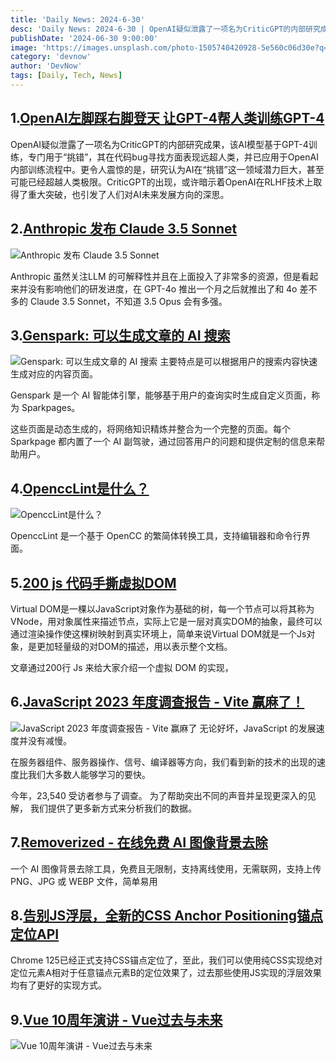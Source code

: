 ```yaml
---
title: 'Daily News: 2024-6-30'
desc: 'Daily News: 2024-6-30 | OpenAI疑似泄露了一项名为CriticGPT的内部研究成果，该AI模型基于GPT-4训练，专门用于“挑错”，其在代码bug寻找方面表现远超人类，并已应用于OpenAI内部训练流程中。更令人震惊的是，研究认为AI在“挑错”这一领域潜力巨大，甚至可能已经超越人类极限。CriticGPT的出现，或许暗示着OpenAI在RLHF技术上取得了重大突破，也引发了人们对AI未来发展方向的深思。'
publishDate: '2024-06-30 9:00:00'
image: 'https://images.unsplash.com/photo-1505740420928-5e560c06d30e?q=80&w=2940&auto=format&fit=crop&ixlib=rb-4.0.3&ixid=M3wxMjA3fDB8MHxwaG90by1wYWdlfHx8fGVufDB8fHx8fA%3D%3D'
category: 'devnow'
author: 'DevNow'
tags: [Daily, Tech, News]
---
```


## 1.[OpenAI左脚踩右脚登天 让GPT-4帮人类训练GPT-4](https://mp.weixin.qq.com/s?__biz=MzIzNjc1NzUzMw==&mid=2247735948&idx=1&sn=ea9eadaaa263dc05376a6dcb6b904acc&chksm=e8dfedfedfa864e8c0284ec032c1c1c866784303e5d071e409ec36eafe4ce5ece4f1880ec6ca&token=746212805&lang=zh_CN#rd)

OpenAI疑似泄露了一项名为CriticGPT的内部研究成果，该AI模型基于GPT-4训练，专门用于“挑错”，其在代码bug寻找方面表现远超人类，并已应用于OpenAI内部训练流程中。更令人震惊的是，研究认为AI在“挑错”这一领域潜力巨大，甚至可能已经超越人类极限。CriticGPT的出现，或许暗示着OpenAI在RLHF技术上取得了重大突破，也引发了人们对AI未来发展方向的深思。

## 2.[Anthropic 发布 Claude 3.5 Sonnet](https://www.anthropic.com/news/claude-3-5-sonnet)

![Anthropic 发布 Claude 3.5 Sonnet](https://cdn.laughingzhu.cn/DevNow/8u9sgLJi4Z7mnGoU_HTxi.png)

Anthropic 虽然关注LLM 的可解释性并且在上面投入了非常多的资源，但是看起来并没有影响他们的研发进度，在 GPT-4o 推出一个月之后就推出了和 4o 差不多的 Claude 3.5 Sonnet，不知道 3.5 Opus 会有多强。

## 3.[Genspark: 可以生成文章的 AI 搜索](https://www.genspark.ai/)

![Genspark: 可以生成文章的 AI 搜索](https://cdn.laughingzhu.cn/DevNow/LDUFZiD7ie86L5aYhOwFg.png)
主要特点是可以根据用户的搜索内容快速生成对应的内容页面。

Genspark 是一个 AI 智能体引擎，能够基于用户的查询实时生成自定义页面，称为 Sparkpages。

这些页面是动态生成的，将网络知识精炼并整合为一个完整的页面。每个 Sparkpage 都内置了一个 AI 副驾驶，通过回答用户的问题和提供定制的信息来帮助用户。

## 4.[OpenccLint是什么？](https://opencclint.vercel.app/)

![OpenccLint是什么？](https://cdn.laughingzhu.cn/DevNow/EuiSoUkohgLbcoD54-nSg.png)

OpenccLint 是一个基于 OpenCC 的繁简体转换工具，支持编辑器和命令行界面。

## 5.[200 js 代码手撕虚拟DOM](https://lazamar.github.io/virtual-dom/)

Virtual DOM是一棵以JavaScript对象作为基础的树，每一个节点可以将其称为VNode，用对象属性来描述节点，实际上它是一层对真实DOM的抽象，最终可以通过渲染操作使这棵树映射到真实环境上，简单来说Virtual DOM就是一个Js对象，是更加轻量级的对DOM的描述，用以表示整个文档。

文章通过200行 Js 来给大家介绍一个虚拟 DOM 的实现，

## 6.[JavaScript 2023 年度调查报告 - Vite 赢麻了！](https://2023.stateofjs.com/zh-Hans/demographics/)

![JavaScript 2023 年度调查报告 - Vite 赢麻了](https://cdn.laughingzhu.cn/DevNow/X8jw7l7zUdEiDelmfXukW.png)
无论好坏，JavaScript 的发展速度并没有减慢。

在服务器组件、服务器操作、信号、编译器等方向，我们看到新的技术的出现的速度比我们大多数人能够学习的要快。

今年，23,540 受访者参与了调查。 为了帮助突出不同的声音并呈现更深入的见解， 我们提供了更多新方式来分析我们的数据。

## 7.[Removerized - 在线免费 AI 图像背景去除](https://removerized.tech/)

一个 AI 图像背景去除工具，免费且无限制，支持离线使用，无需联网，支持上传 PNG、JPG 或 WEBP 文件，简单易用

## 8.[告别JS浮层，全新的CSS Anchor Positioning锚点定位API](https://www.zhangxinxu.com/wordpress/2024/06/css-anchor-positioning-api/)

Chrome 125已经正式支持CSS锚点定位了，至此，我们可以使用纯CSS实现绝对定位元素A相对于任意锚点元素B的定位效果了，过去那些使用JS实现的浮层效果均有了更好的实现方式。

## 9.[Vue 10周年演讲 - Vue过去与未来](https://www.youtube.com/watch?v=OmrwRrZitv4)

![Vue 10周年演讲 - Vue过去与未来](https://cdn.laughingzhu.cn/DevNow/mbzg3NhgHfwgaeuGgOslh.png)
